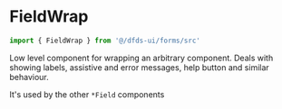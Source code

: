 
<Meta title="Hydro UI/Forms/FieldWrap" component={FieldWrap} />

# FieldWrap

```jsx
import { FieldWrap } from '@/dfds-ui/forms/src'
```

Low level component for wrapping an arbitrary component. Deals with showing labels, assistive and error messages, help button and similar behaviour.

It's used by the other `*Field` components

<Preview gray>
  <Story name="Usage" story={Usage} />
</Preview>

<Props story="Usage" />
